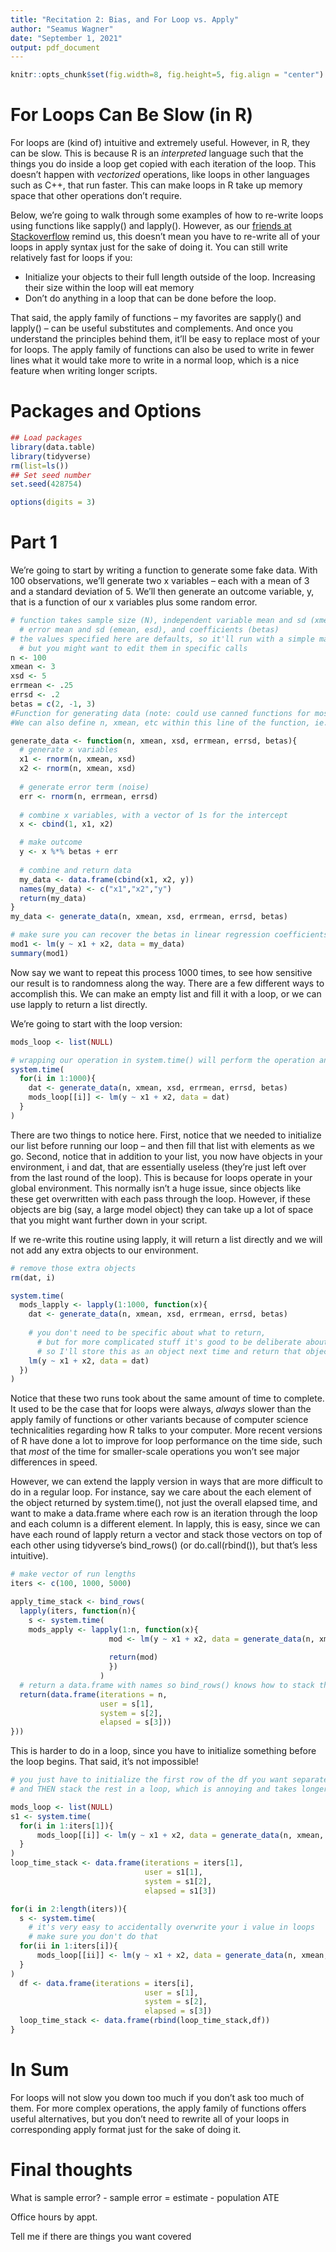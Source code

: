---
title: "Recitation 2: Bias, and For Loop vs. Apply"
author: "Seamus Wagner"
date: "September 1, 2021"
output: pdf_document
---
```{r setup, include=FALSE}
knitr::opts_chunk$set(fig.width=8, fig.height=5, fig.align = "center")
```

# For Loops Can Be Slow (in R)

For loops are (kind of) intuitive and extremely useful. However, in R, they can be slow. This is because R is an *interpreted* language such that the things you do inside a loop get copied with each iteration of the loop. This doesn't happen with *vectorized* operations, like loops in other languages such as C++, that run faster. This can make loops in R take up memory space that other operations don't require.

Below, we're going to walk through some examples of how to re-write loops using functions like sapply() and lapply(). However, as our [friends at Stackoverflow](https://stackoverflow.com/questions/7142767/why-are-loops-slow-in-r) remind us, this doesn't mean you have to re-write all of your loops in apply syntax just for the sake of doing it. You can still write relatively fast for loops if you:

- Initialize your objects to their full length outside of the loop. Increasing their size within the loop will eat memory
- Don't do anything in a loop that can be done before the loop.

That said, the apply family of functions -- my favorites are sapply() and lapply() -- can be useful substitutes and complements. And once you understand the principles behind them, it'll be easy to replace most of your for loops. The apply family of functions can also be used to write in fewer lines what it would take more to write in a normal loop, which is a nice feature when writing longer scripts.

# Packages and Options
```{r init, message = FALSE}
## Load packages
library(data.table)
library(tidyverse)
rm(list=ls())
## Set seed number
set.seed(428754)

options(digits = 3)
```

# Part 1

We're going to start by writing a function to generate some fake data. With 100 observations, we'll generate two x variables -- each with a mean of 3 and a standard deviation of 5. We'll then generate an outcome variable, y, that is a function of our x variables plus some random error.

```{r make_data}

# function takes sample size (N), independent variable mean and sd (xmeans, xsds),
  # error mean and sd (emean, esd), and coefficients (betas)
# the values specified here are defaults, so it'll run with a simple makedata() call
  # but you might want to edit them in specific calls
n <- 100
xmean <- 3
xsd <- 5
errmean <- .25
errsd <- .2
betas = c(2, -1, 3)
#Function for generating data (note: could use canned functions for most of this)
#We can also define n, xmean, etc within this line of the function, ie. function(n = 100, xmean = 3, etc){}, if you do that we do not need to provide those arugments in the call test <- f1()

generate_data <- function(n, xmean, xsd, errmean, errsd, betas){
  # generate x variables
  x1 <- rnorm(n, xmean, xsd)
  x2 <- rnorm(n, xmean, xsd)
  
  # generate error term (noise)
  err <- rnorm(n, errmean, errsd)
  
  # combine x variables, with a vector of 1s for the intercept
  x <- cbind(1, x1, x2)

  # make outcome
  y <- x %*% betas + err
  
  # combine and return data
  my_data <- data.frame(cbind(x1, x2, y))
  names(my_data) <- c("x1","x2","y")
  return(my_data)
}
my_data <- generate_data(n, xmean, xsd, errmean, errsd, betas)

# make sure you can recover the betas in linear regression coefficients
mod1 <- lm(y ~ x1 + x2, data = my_data)
summary(mod1)
```

Now say we want to repeat this process 1000 times, to see how sensitive our result is to randomness along the way. There are a few different ways to accomplish this. We can make an empty list and fill it with a loop, or we can use lapply to return a list directly.

We're going to start with the loop version:

```{r mods_loop}
mods_loop <- list(NULL)

# wrapping our operation in system.time() will perform the operation and print how long it took
system.time(
  for(i in 1:1000){
    dat <- generate_data(n, xmean, xsd, errmean, errsd, betas)
    mods_loop[[i]] <- lm(y ~ x1 + x2, data = dat)
  }
)
```

There are two things to notice here. First, notice that we needed to initialize our list before running our loop -- and then fill that list with elements as we go. Second, notice that in addition to your list, you now have objects in your environment, i and dat, that are essentially useless (they're just left over from the last round of the loop). This is because for loops operate in your global environment. This normally isn't a huge issue, since objects like these get overwritten with each pass through the loop. However, if these objects are big (say, a large model object) they can take up a lot of space that you might want further down in your script. 

If we re-write this routine using lapply, it will return a list directly and we will not add any extra objects to our environment.

```{r mods_lappy}
# remove those extra objects
rm(dat, i)

system.time(
  mods_lapply <- lapply(1:1000, function(x){
    dat <- generate_data(n, xmean, xsd, errmean, errsd, betas)
    
    # you don't need to be specific about what to return,
      # but for more complicated stuff it's good to be deliberate about it
      # so I'll store this as an object next time and return that object
    lm(y ~ x1 + x2, data = dat)
  })
)
```

Notice that these two runs took about the same amount of time to complete. It used to be the case that for loops were always, *always* slower than the apply family of functions or other variants because of computer science technicalities regarding how R talks to your computer. More recent versions of R have done a lot to improve for loop performance on the time side, such that *most* of the time for smaller-scale operations you won't see major differences in speed.

However, we can extend the lapply version in ways that are more difficult to do in a regular loop. For instance, say we care about the each element of the object returned by system.time(), not just the overall elapsed time, and want to make a data.frame where each row is an iteration through the loop and each column is a different element. In lapply, this is easy, since we can have each round of lapply return a vector and stack those vectors on top of each other using tidyverse's bind_rows() (or do.call(rbind()), but that's less intuitive).

```{r stack}
# make vector of run lengths
iters <- c(100, 1000, 5000)

apply_time_stack <- bind_rows(
  lapply(iters, function(n){
    s <- system.time(
    mods_apply <- lapply(1:n, function(x){
                      mod <- lm(y ~ x1 + x2, data = generate_data(n, xmean, xsd, errmean, errsd, betas))
      
                      return(mod)
                      })
                    )
  # return a data.frame with names so bind_rows() knows how to stack them
  return(data.frame(iterations = n,
                    user = s[1],
                    system = s[2],
                    elapsed = s[3]))
}))
```

This is harder to do in a loop, since you have to initialize something before the loop begins. That said, it's not impossible!

```{r stackloop}
# you just have to initialize the first row of the df you want separately,
# and THEN stack the rest in a loop, which is annoying and takes longer to write

mods_loop <- list(NULL)
s1 <- system.time(
  for(i in 1:iters[1]){
      mods_loop[[i]] <- lm(y ~ x1 + x2, data = generate_data(n, xmean, xsd, errmean, errsd, betas))
  }
)
loop_time_stack <- data.frame(iterations = iters[1],
                              user = s1[1],
                              system = s1[2],
                              elapsed = s1[3])

for(i in 2:length(iters)){
  s <- system.time(
    # it's very easy to accidentally overwrite your i value in loops
    # make sure you don't do that
  for(ii in 1:iters[i]){
      mods_loop[[ii]] <- lm(y ~ x1 + x2, data = generate_data(n, xmean, xsd, errmean, errsd, betas))
  }
)
  df <- data.frame(iterations = iters[i],
                              user = s[1],
                              system = s[2],
                              elapsed = s[3])
  loop_time_stack <- data.frame(rbind(loop_time_stack,df))
}
```

# In Sum

For loops will not slow you down too much if you don't ask too much of them. For more complex operations, the apply family of functions offers useful alternatives, but you don't need to rewrite all of your loops in corresponding apply format just for the sake of doing it.

# Final thoughts
What is sample error? 
- sample error = estimate - population ATE

Office hours by appt. 

Tell me if there are things you want covered

